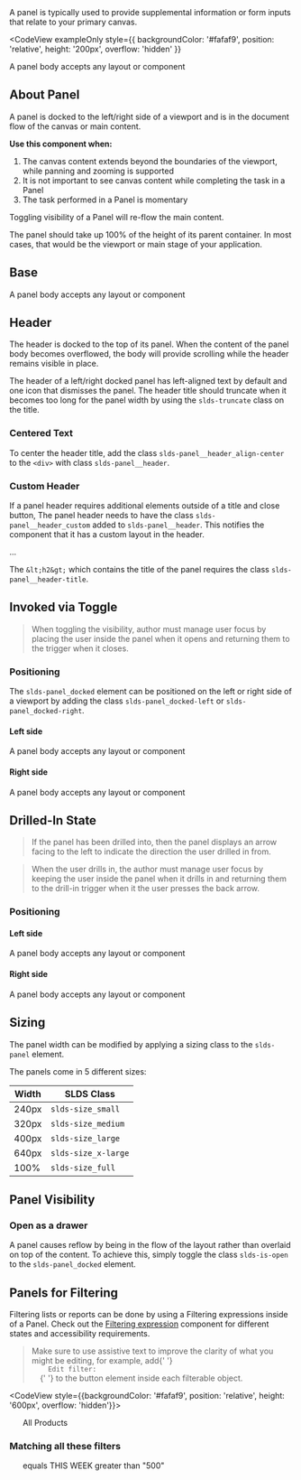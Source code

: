 
<div className="doc lead">
  A panel is typically used to provide supplemental information or form inputs
  that relate to your primary canvas.
</div>

<CodeView
  exampleOnly
  style={{
    backgroundColor: '#fafaf9',
    position: 'relative',
    height: '200px',
    overflow: 'hidden'
  }}
>
  <Panel size="medium" title="Panel Header" docked="left" invoke="toggle">
    A panel body accepts any layout or component
  </Panel>
</CodeView>

## About Panel

A panel is docked to the left/right side of a viewport and is in the document flow of the canvas or main content.

**Use this component when:**

1.  The canvas content extends beyond the boundaries of the viewport, while panning and zooming is supported
2.  It is not important to see canvas content while completing the task in a Panel
3.  The task performed in a Panel is momentary

Toggling visibility of a Panel will re-flow the main content.

The panel should take up 100% of the height of its parent container. In most cases, that would be the viewport or main stage of your application.

## Base

<Example title="Panel base">
  <CodeView
    style={{
      backgroundColor: '#fafaf9',
      position: 'relative',
      height: '600px',
      overflow: 'hidden'
    }}
  >
    <Panel size="medium" title="Panel Header" docked="left" invoke="toggle">
      A panel body accepts any layout or component
    </Panel>
  </CodeView>
</Example>

## Header

The header is docked to the top of its panel. When the content of the panel body becomes overflowed, the body will provide scrolling while the header remains visible in place.

The header of a left/right docked panel has left-aligned text by default and one icon that dismisses the panel. The header title should truncate when it becomes too long for the panel width by using the `slds-truncate` class on the title.

<Example title="Panel base - header">
  <CodeView
    style={{
      backgroundColor: '#fafaf9',
      position: 'relative',
      height: '50px',
      overflow: 'hidden'
    }}
  >
    <Panel size="medium" title="Panel Header" docked="left" invoke="toggle" />
  </CodeView>
</Example>

### Centered Text

To center the header title, add the class `slds-panel__header_align-center` to the `<div>` with class `slds-panel__header`.

<Example title="Panel base - header">
  <CodeView
    style={{
      backgroundColor: '#fafaf9',
      position: 'relative',
      height: '50px',
      overflow: 'hidden'
    }}
  >
    <Panel
      size="medium"
      title="Panel Header"
      docked="left"
      invoke="toggle"
      hasCenterTitle
    />
  </CodeView>
</Example>

### Custom Header

If a panel header requires additional elements outside of a title and close button, The panel header needs to have the class `slds-panel__header_custom` added to `slds-panel__header`. This notifies the component that it has a custom layout in the header.

<CodeBlock toggleCode={false}>
  <div className="slds-panel__header slds-panel__header_custom">...</div>
</CodeBlock>

The `&lt;h2&gt;` which contains the title of the panel requires the class `slds-panel__header-title`.

## Invoked via Toggle

<Blockquote type="a11y" header="Accessibility Requirement">
  When toggling the visibility, author must manage user focus by placing the
  user inside the panel when it opens and returning them to the trigger when it
  closes.
</Blockquote>

### Positioning

The `slds-panel_docked` element can be positioned on the left or right side of a viewport by adding the class `slds-panel_docked-left` or `slds-panel_docked-right`.

#### Left side

<Example title="Panel base - left dock toggle">
  <CodeView
    style={{
      backgroundColor: '#fafaf9',
      position: 'relative',
      height: '200px',
      overflow: 'hidden'
    }}
  >
    <Panel size="medium" title="Panel Header" docked="left" invoke="toggle">
      A panel body accepts any layout or component
    </Panel>
  </CodeView>
</Example>

#### Right side

<Example title="Panel base - right dock toggle">
  <CodeView
    style={{
      backgroundColor: '#fafaf9',
      position: 'relative',
      height: '200px',
      overflow: 'hidden'
    }}
  >
    <Panel size="medium" title="Panel Header" docked="right" invoke="toggle">
      A panel body accepts any layout or component
    </Panel>
  </CodeView>
</Example>

## Drilled-In State

<Blockquote type="note" header="Design Note">
  If the panel has been drilled into, then the panel displays an arrow facing to
  the left to indicate the direction the user drilled in from.
</Blockquote>

<Blockquote type="a11y" header="Accessibility Requirement">
  When the user drills in, the author must manage user focus by keeping the user
  inside the panel when it drills in and returning them to the drill-in trigger
  when it the user presses the back arrow.
</Blockquote>

### Positioning

#### Left side

<Example title="Panel base - Left dock drill in">
  <CodeView
    style={{
      backgroundColor: '#fafaf9',
      position: 'relative',
      height: '200px',
      overflow: 'hidden'
    }}
  >
    <Panel size="medium" title="Panel Header" docked="left" invoke="drill-in">
      A panel body accepts any layout or component
    </Panel>
  </CodeView>
</Example>

#### Right side

<Example title="Panel base - Right dock drill in">
  <CodeView
    style={{
      backgroundColor: '#fafaf9',
      position: 'relative',
      height: '200px',
      overflow: 'hidden'
    }}
  >
    <Panel size="medium" title="Panel Header" docked="right" invoke="drill-in">
      A panel body accepts any layout or component
    </Panel>
  </CodeView>
</Example>

## Sizing

The panel width can be modified by applying a sizing class to the `slds-panel` element.

The panels come in 5 different sizes:

| Width | SLDS Class          |
| ----- | ------------------- |
| 240px | `slds-size_small`   |
| 320px | `slds-size_medium`  |
| 400px | `slds-size_large`   |
| 640px | `slds-size_x-large` |
| 100%  | `slds-size_full`    |

## Panel Visibility

### Open as a drawer

A panel causes reflow by being in the flow of the layout rather than overlaid on top of the content. To achieve this, simply toggle the class `slds-is-open` to the `slds-panel_docked` element.

<Example title="Panel base - Drawer">
  <PanelPlayground drawer />
</Example>

## Panels for Filtering

Filtering lists or reports can be done by using a Filtering expressions inside of a Panel. Check out the [Filtering expression](/components/expression/#filtering) component for different states and accessibility requirements.

<Blockquote type="a11y" header="Accessibility Requirement">
  Make sure to use assistive text to improve the clarity of what you might be
  editing, for example, add{' '}
  <code>
    <span className="slds-assistive-text">Edit filter:</span>
  </code>{' '}
  to the button element inside each filterable object.
</Blockquote>

<CodeView style={{backgroundColor: '#fafaf9', position: 'relative', height: '600px', overflow: 'hidden'}}>
  <Panel size="medium" title="Filter" docked="right" invoke="toggle">
    <Filters>
      <ol className="slds-list_vertical slds-list_vertical-space">
        <FilterObject type="Show Me">All Products</FilterObject>
      </ol>
      <h3 className="slds-text-body_small slds-m-vertical_x-small">
        Matching all these filters
      </h3>
      <ol className="slds-list_vertical slds-list_vertical-space">
        <FilterObject type="Created Date" removable>
          equals THIS WEEK
        </FilterObject>
        <FilterObject type="List Price" removable>
          greater than "500"
        </FilterObject>
      </ol>
      <FiltersFooter />
    </Filters>

  </Panel>
</CodeView>

